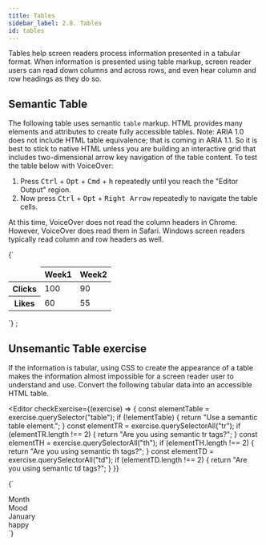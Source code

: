 ```yaml
---
title: Tables
sidebar_label: 2.8. Tables
id: tables
---
```



Tables help screen readers process information presented in a tabular format.
When information is presented using table markup, screen reader users can read down columns and across rows, and even hear column and row headings as they do so.

## Semantic Table

The following table uses semantic `table` markup. HTML provides many elements and attributes to create fully
accessible tables. Note: ARIA 1.0 does not include HTML table equivalence; that is coming in ARIA 1.1. So
it is best to stick to native HTML unless you are building an interactive grid that includes two-dimensional
arrow key navigation of the table content. To test the table below with VoiceOver:

1. Press <kbd>Ctrl</kbd> + <kbd>Opt</kbd> + <kbd>Cmd</kbd> + <kbd>h</kbd> repeatedly until you reach the "Editor Output" region.
2. Now press <kbd>Ctrl</kbd> + <kbd>Opt</kbd> + <kbd>Right Arrow</kbd> repeatedly to navigate the table cells.

At this time, VoiceOver does not read the column headers in Chrome. However, VoiceOver does read them in Safari. Windows screen readers typically read column and row headers as well.


<Editor>
  {`<table>
  <thead>
    <tr>
      <td></td>
      <th>Week1</th>
      <th>Week2</th>
    </tr>
  </thead>
  <tbody>
    <tr>
      <th>Clicks</th>
      <td>100</td>
      <td>90</td>
    </tr>
    <tr>
      <th>Likes</th>
      <td>60</td>
      <td>55</td>
    </tr>
  </tbody>
</table>`}
</Editor>
;

## Unsemantic Table exercise

If the information is tabular, using CSS to create the appearance of a table makes the information
almost impossible for a screen reader user to understand and use. Convert the following tabular data
into an accessible HTML table.

<Editor
  checkExercise={(exercise) => {
    const elementTable = exercise.querySelector("table");
    if (!elementTable) {
      return "Use a semantic table element.";
    }
    const elementTR = exercise.querySelectorAll("tr");
    if (elementTR.length !== 2) {
      return "Are you using semantic tr tags?";
    }
    const elementTH = exercise.querySelectorAll("th");
    if (elementTH.length !== 2) {
      return "Are you using semantic th tags?";
    }
    const elementTD = exercise.querySelectorAll("td");
    if (elementTD.length !== 2) {
      return "Are you using semantic td tags?";
    }
  }}
>
  {`<div className="table">
  <div className="tableHeading">
    <div className="tableHead">Month</div>
    <div className="tableHead">Mood</div>
  </div>
  <div className="tableBody">
    <div className="tableRow">
      <div className="tableCell">January</div>
      <div className="tableCell">happy</div>
    </div>
  </div>
</div>`}
</Editor>
